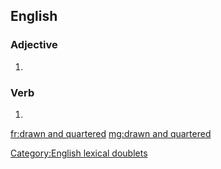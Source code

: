 ==English==

===Adjective===
{{head|en|adjective|head=[[drawn]] [[and]] [[quartered]]}}

# {{alternative form of|hanged, drawn and quartered|lang=en}}

===Verb===
{{head|en|past participle}}

# {{past participle of|draw and quarter|lang=en}}

[[Category:English lexical doublets]]
[[fr:drawn and quartered]]
[[mg:drawn and quartered]]